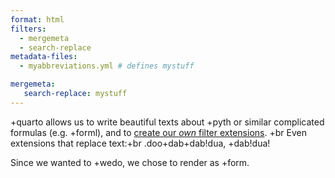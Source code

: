```yaml
---
format: html
filters:
  - mergemeta
  - search-replace
metadata-files: 
  - myabbreviations.yml # defines mystuff

mergemeta:
   search-replace: mystuff
---  
```


+quarto allows us to write beautiful texts 
about +pyth or similar complicated formulas (e.g. +forml), 
and to [create our *own* filter extensions](+qurl/extensions/filters.html). +br
Even extensions that replace text:+br
.doo+dab+dab!dua, +dab!dua!

Since we wanted to +wedo, we chose to render as +form.